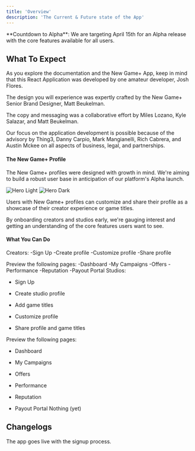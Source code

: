 ```yaml
---
title: 'Overview'
description: 'The Current & Future state of the App'
---
```


<Info>
  **Countdown to Alpha**: We are targeting April 15th for an Alpha release with the core features available for all users.
</Info>

## What To Expect
As you explore the documentation and the New Game+ App, keep in mind that this React Application was developed by one amateur developer, Josh Flores.

The design you will experience was expertly crafted by the New Game+ Senior Brand Designer, Matt Beukelman.

The copy and messaging was a collaborative effort by Miles Lozano, Kyle Salazar, and Matt Beukelman.

Our focus on the application development is possible because of the advisory by Thing3, Danny Carpio, Mark Mangianelli, Rich Cabrera, and Austin Mckee on all aspects of business, legal, and partnerships.


#### The New Game+ Profile
The New Game+ profiles were designed with growth in mind. We're aiming to build a robust user base in anticipation of our platform's Alpha launch. 

<img
  className="block dark:hidden"
  src="/images/hero-light.svg"
  alt="Hero Light"
/>
<img
  className="hidden dark:block"
  src="/images/hero-dark.svg"
  alt="Hero Dark"
/>

Users with New Game+ profiles can customize and share their profile as a showcase of their creator experience or game titles.

By onboarding creators and studios early, we're gauging interest and getting an understanding of the core features users want to see.

#### What You Can Do
<Tabs>
  <Tab title="Creators">
Creators:
 -Sign Up 
 -Create profile
 -Customize profile
 -Share profile

Preview the following pages:
-Dashboard
-My Campaigns
-Offers
-Performance
-Reputation
-Payout Portal
  </Tab>
  <Tab title="Studios">
Studios:

 - Sign Up 


 - Create studio profile
 
 - Add game titles

 - Customize profile


 - Share profile and game titles

Preview the following pages:


- Dashboard


- My Campaigns


- Offers


- Performance


- Reputation


- Payout Portal
  </Tab>
  <Tab title="Agencies">
Nothing (yet)
  </Tab>
</Tabs>


## Changelogs

<Update label="December 2nd, 2024" description="v0.0.1">
  The app goes live with the signup process.
</Update>